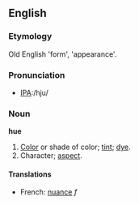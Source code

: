 ==English==

===Etymology===
Old English 'form', 'appearance'.

===Pronunciation===
*[[w:International Phonetic Alphabet|IPA]]:/hju/

===Noun===
'''hue'''

# [[Color]] or shade of color; [[tint]]; [[dye]].
# Character; [[aspect]].

====Translations====
*French: [[nuance]] ''f''